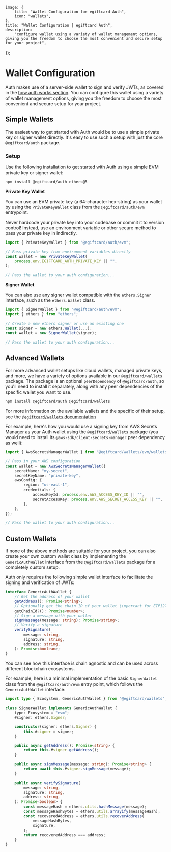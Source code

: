 
	image: {
		title: "Wallet Configuration for egiftcard Auth",
		icon: "wallets",
	},
	title: "Wallet Configuration | egiftcard Auth",
	description:
		"configure wallet using a variety of wallet management options, giving you the freedom to choose the most convenient and secure setup for your project",
});

# Wallet Configuration

<V4SDKbanner />

Auth makes use of a server-side wallet to sign and verify JWTs, as covered in the [how auth works section](/connect/auth/how-it-works/jwt). You can configure this wallet using a variety of wallet management options, giving you the freedom to choose the most convenient and secure setup for your project.

## Simple Wallets

The easiest way to get started with Auth would be to use a simple private key or signer wallet directly. It's easy to use such a setup with just the core `@egiftcard/auth` package.

### Setup

Use the following installation to get started with Auth using a simple EVM private key or signer wallet:

```bash npm2yarn
npm install @egiftcard/auth ethers@5
```

**Private Key Wallet**

You can use an EVM private key (a 64-character hex-string) as your wallet by using the `PrivateKeyWallet` class from the `@egiftcard/auth/evm` entrypoint.

<Callout variant='warning'>

Never hardcode your private key into your codebase or commit it to version control! Instead, use an environment variable or other secure method to pass your private key in indirectly.

</Callout>

```typescript
import { PrivateKeyWallet } from "@egiftcard/auth/evm";

// Pass private key from environment variables directly
const wallet = new PrivateKeyWallet(
	process.env.EGIFTCARD_AUTH_PRIVATE_KEY || "",
);

// Pass the wallet to your auth configuration...
```

**Signer Wallet**

You can also use any signer wallet compatible with the `ethers.Signer` interface, such as the `ethers.Wallet` class.

```typescript
import { SignerWallet } from "@egiftcard/auth/evm";
import { ethers } from "ethers";

// Create a new ethers signer or use an existing one
const signer = new ethers.Wallet(...);
const wallet = new SignerWallet(signer);

// Pass the wallet to your auth configuration...
```

## Advanced Wallets

For more advanced wallet setups like cloud wallets, managed private keys, and more, we have a variety of options available in our `@egiftcard/wallets` package. The package is an optional `peerDependency` of `@egiftcard/auth`, so you'll need to install it separately, along with any peer dependencies of the specific wallet you want to use.

```bash npm2yarn
npm install @egiftcard/auth @egiftcard/wallets
```

For more information on the available wallets and the specific of their setup, see the [`@egiftcard/wallets` documentation](/references/wallets/latest)

For example, here's how you would use a signing key from AWS Secrets Manager as your Auth wallet using the `@egiftcard/wallets` package (you would need to install its `@aws-sdk/client-secrets-manager` peer dependency as well):

```typescript
import { AwsSecretsManagerWallet } from "@egiftcard/wallets/evm/wallets/aws-secrets-manager";

// Pass in your AWS configuration
const wallet = new AwsSecretsManagerWallet({
	secretName: "my-secret",
	secretKeyName: "private-key",
	awsConfig: {
		region: "us-east-1",
		credentials: {
			accessKeyId: process.env.AWS_ACCESS_KEY_ID || "",
			secretAccessKey: process.env.AWS_SECRET_ACCESS_KEY || "",
		},
	},
});

// Pass the wallet to your auth configuration...
```

## Custom Wallets

If none of the above methods are suitable for your project, you can also create your own custom wallet class by implementing the `GenericAuthWallet` interface from the `@egiftcard/wallets` package for a completely custom setup.

Auth only requires the following simple wallet interface to facilitate the signing and verification of JWTs:

```typescript
interface GenericAuthWallet {
	// Get the address of your wallet
	getAddress(): Promise<string>;
	// Optionally get the chain ID of your wallet (important for EIP1271 wallets)
	getChainId?(): Promise<number>;
	// Sign a message with your wallet
	signMessage(message: string): Promise<string>;
	// Verify a signature
	verifySignature(
		message: string,
		signature: string,
		address: string,
	): Promise<boolean>;
}
```

You can see how this interface is chain agnostic and can be used across different blockchain ecosystems.

For example, here is a minimal implementation of the basic `SignerWallet` class from the `@egiftcard/auth/evm` entry point, which follows the `GenericAuthWallet` interface:

```typescript
import type { Ecosystem, GenericAuthWallet } from "@egiftcard/wallets";

class SignerWallet implements GenericAuthWallet {
	type: Ecosystem = "evm";
	#signer: ethers.Signer;

	constructor(signer: ethers.Signer) {
		this.#signer = signer;
	}

	public async getAddress(): Promise<string> {
		return this.#signer.getAddress();
	}

	public async signMessage(message: string): Promise<string> {
		return await this.#signer.signMessage(message);
	}

	public async verifySignature(
		message: string,
		signature: string,
		address: string,
	): Promise<boolean> {
		const messageHash = ethers.utils.hashMessage(message);
		const messageHashBytes = ethers.utils.arrayify(messageHash);
		const recoveredAddress = ethers.utils.recoverAddress(
			messageHashBytes,
			signature,
		);
		return recoveredAddress === address;
	}
}
```
